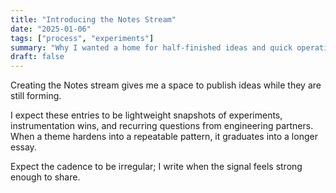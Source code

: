 ```yaml
---
title: "Introducing the Notes Stream"
date: "2025-01-06"
tags: ["process", "experiments"]
summary: "Why I wanted a home for half-finished ideas and quick operational learnings."
draft: false
---
```


Creating the Notes stream gives me a space to publish ideas while they are still forming.

I expect these entries to be lightweight snapshots of experiments, instrumentation wins, and recurring questions from engineering partners. When a theme hardens into a repeatable pattern, it graduates into a longer essay.

Expect the cadence to be irregular; I write when the signal feels strong enough to share.
